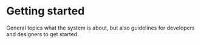 
<Meta title="Intro|Getting started" />

# Getting started

General topics what the system is about, but also guidelines for developers and designers to get started.
